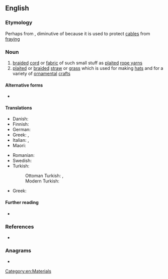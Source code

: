 ==English==

===Etymology===
Perhaps from {{der|en|fr|coussinet}}, diminutive of {{m|fr|cousin|t=cushion}} because it is used to protect [[cable]]s from [[fray]]ing

===Noun===
{{en-noun|~}}

# [[braid]]ed [[cord]] or [[fabric]] of such small stuff as [[plait]]ed [[rope yarn]]s
# [[plait]]ed or [[braid]]ed [[straw]] or [[grass]] which is used for making [[hat]]s and for a variety of [[ornamental]] [[craft]]s
#: {{uxi|en|In the 19th century British sailors wore '''sennit''' or '''sennet''' hats. Originally made by the sailors themselves they could be waterproofed with tar.}}

====Alternative forms====
* {{alter|en|sennet}}

====Translations====
{{trans-top|braided cord}}
* Danish: {{t-needed|da}}
* Finnish: {{t-needed|fi}}
* German: {{t|de|Platting|m|f|n}}
* Greek: {{t|el|σαλαμάστρα|f}}, {{t|el|σαλμάστρα|f}}
* Italian: {{t|it|salamastra|f}}, {{t|it|salmastra|f}}
* Maori: {{t|mi|kopu}}
{{trans-mid}}
* Romanian: {{t|ro|salamastră|alt=salam<strong>a</strong>stră|f}}
* Swedish: {{t-needed|sv}}
* Turkish:
*: Ottoman Turkish: {{t|ota|صالاماستره|tr=salamastra, salamastıra, salmastra}}, {{t|ota|صالمستره|tr=salamastra, salamastıra, salmastra}}
*: Modern Turkish: {{t|tr|salmastra}}
{{trans-mid}}
{{trans-bottom}}

{{trans-top|plaited straw}}
* Greek: {{t+|el|πλεκτή|f}}
{{trans-mid}}
{{trans-bottom}}

====Further reading====
* {{pedialite}}

===References===
* {{R:Webster NCD 1967}}

===Anagrams===
* {{anagrams|en|a=einnst|innest|nestin|sinnet|tennis|tensin}}

[[Category:en:Materials]]